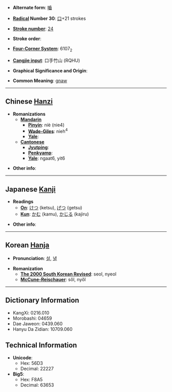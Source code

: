 * '''Alternate form''': [[嚙]]

* '''[[Wiktionary:Chinese radical index| Radical]] Number 30''': [[Wiktionary:Chinese radical index 口|口]]+21 strokes

* '''[[Wiktionary:Chinese total strokes index|Stroke number]]''': [[Wiktionary:Chinese total strokes index 24|24]]

* '''Stroke order''': 

* '''[[Wiktionary:Chinese four corner index|Four-Corner System]]''': 6107<sub>2</sub>

* '''[[Wiktionary:Chinese Cangjie index|Cangjie input]]''': 口手竹山 (RQHU)

* '''Graphical Significance and Origin''': 

* '''Common Meaning''': [[gnaw]]

----

== Chinese [[Hanzi]] ==

* '''Romanizations'''
** '''[[Mandarin]]'''
*** '''[[Pinyin]]''': niè (nie4)
*** '''[[Wade-Giles]]''': nieh<sup>4</sup>
*** '''[[Yale]]''': 
** '''[[Cantonese]]'''
*** '''[[Jyutping]]''':
*** '''[[Penkyamp]]''': 
*** '''[[Yale]]''': ngaat6, yit6

* '''Other info''': 

----

== Japanese [[Kanji]] ==

* '''Readings'''
** '''[[On]]''': [[けつ]] (ketsu), [[げつ]] (getsu)
** '''[[Kun]]''': [[かむ]] (kamu), [[かじる]] (kajiru)

* '''Other info''':  

----

== Korean [[Hanja]] ==

* '''Pronunciation''': [[설]], [[녈]]

* '''Romanization'''
** '''[[The 2000 South Korean Revised Romanization|The 2000 South Korean Revised]]''': seol, nyeol
** '''[[McCune-Reischauer]]''': sŏl, nyŏl

----

== Dictionary Information ==

* KangXi: 0216.010
* Morobashi: 04659
* Dae Jaweon: 0439.060
* Hanyu Da Zidian: 10709.060

== Technical Information ==

* '''Unicode''':
** Hex: 56D3
** Decimal: 22227
* '''Big5''':
** Hex: F8A5
** Decimal: 63653